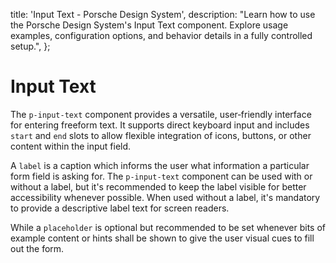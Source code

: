
  title: 'Input Text - Porsche Design System',
  description:
    "Learn how to use the Porsche Design System's Input Text component. Explore usage examples, configuration options, and behavior details in a fully controlled setup.",
};

# Input Text <ComponentStatus tagName="p-input-text"></ComponentStatus>

The `p-input-text` component provides a versatile, user‑friendly interface for entering freeform text. It supports
direct keyboard input and includes `start` and `end` slots to allow flexible integration of icons, buttons, or other content
within the input field.

A `label` is a caption which informs the user what information a particular form field is asking for. The
`p-input-text` component can be used with or without a label, but it's recommended to keep the label visible for
better accessibility whenever possible. When used without a label, it's mandatory to provide a descriptive label text
for screen readers.

While a `placeholder` is optional but recommended to be set whenever bits of example content or hints shall be shown to
give the user visual cues to fill out the form.

<Configurator tagName="p-input-text" story={inputTextStory} slotStories={inputTextSlotStories} />
